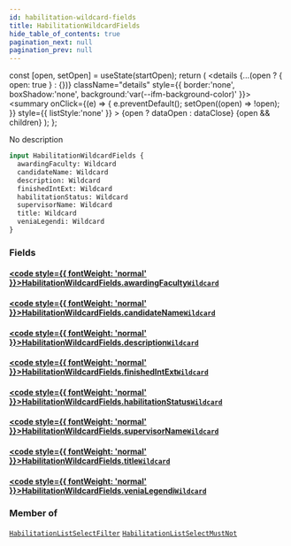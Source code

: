 ```yaml
---
id: habilitation-wildcard-fields
title: HabilitationWildcardFields
hide_table_of_contents: true
pagination_next: null
pagination_prev: null
---
```







  const [open, setOpen] = useState(startOpen);
  return (
    <details {...(open ? { open: true } : {})} className="details" style={{ border:'none', boxShadow:'none', background:'var(--ifm-background-color)' }}>
      <summary
        onClick={(e) => {
          e.preventDefault();
          setOpen((open) => !open);
        }}
        style={{ listStyle:'none' }}
      >
      {open ? dataOpen : dataClose}
      </summary>
      {open && children}
    </details>
  );
};




No description


```graphql
input HabilitationWildcardFields {
  awardingFaculty: Wildcard
  candidateName: Wildcard
  description: Wildcard
  finishedIntExt: Wildcard
  habilitationStatus: Wildcard
  supervisorName: Wildcard
  title: Wildcard
  veniaLegendi: Wildcard
}
```




### Fields

#### [<code style={{ fontWeight: 'normal' }}>HabilitationWildcardFields.<b>awardingFaculty</b></code>](#)<Bullet />[`Wildcard`](/cris/inputs/wildcard) <Badge class="secondary" text="input"/>
> 
> 

#### [<code style={{ fontWeight: 'normal' }}>HabilitationWildcardFields.<b>candidateName</b></code>](#)<Bullet />[`Wildcard`](/cris/inputs/wildcard) <Badge class="secondary" text="input"/>
> 
> 

#### [<code style={{ fontWeight: 'normal' }}>HabilitationWildcardFields.<b>description</b></code>](#)<Bullet />[`Wildcard`](/cris/inputs/wildcard) <Badge class="secondary" text="input"/>
> 
> 

#### [<code style={{ fontWeight: 'normal' }}>HabilitationWildcardFields.<b>finishedIntExt</b></code>](#)<Bullet />[`Wildcard`](/cris/inputs/wildcard) <Badge class="secondary" text="input"/>
> 
> 

#### [<code style={{ fontWeight: 'normal' }}>HabilitationWildcardFields.<b>habilitationStatus</b></code>](#)<Bullet />[`Wildcard`](/cris/inputs/wildcard) <Badge class="secondary" text="input"/>
> 
> 

#### [<code style={{ fontWeight: 'normal' }}>HabilitationWildcardFields.<b>supervisorName</b></code>](#)<Bullet />[`Wildcard`](/cris/inputs/wildcard) <Badge class="secondary" text="input"/>
> 
> 

#### [<code style={{ fontWeight: 'normal' }}>HabilitationWildcardFields.<b>title</b></code>](#)<Bullet />[`Wildcard`](/cris/inputs/wildcard) <Badge class="secondary" text="input"/>
> 
> 

#### [<code style={{ fontWeight: 'normal' }}>HabilitationWildcardFields.<b>veniaLegendi</b></code>](#)<Bullet />[`Wildcard`](/cris/inputs/wildcard) <Badge class="secondary" text="input"/>
> 
> 



### Member of

[`HabilitationListSelectFilter`](/cris/inputs/habilitation-list-select-filter)  <Badge class="secondary" text="input"/><Bullet />[`HabilitationListSelectMustNot`](/cris/inputs/habilitation-list-select-must-not)  <Badge class="secondary" text="input"/>

